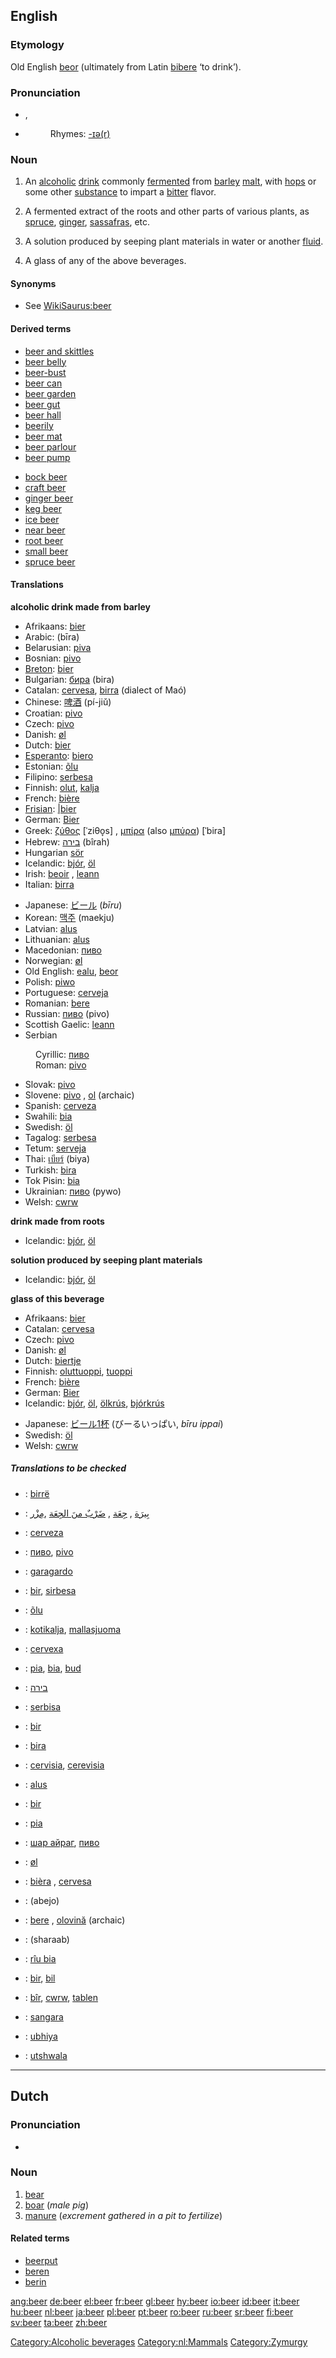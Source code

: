 ==English==
{{wikipedia}}

===Etymology===
Old English [[beor]] (ultimately from Latin [[bibere]] ‘to drink’).

===Pronunciation===
*{{IPA|/bɪə(r)/}}, {{SAMPA|/bI@(r)/}}
*{{audio|en-us-beer.ogg|Audio (US)}}
*:Rhymes: [[Rhymes:English:-ɪə(r)|-ɪə(r)]]

===Noun===
{{en-noun|s|-}}

# {{uncountable}} An [[alcoholic]] [[drink]] commonly [[ferment]]ed from [[barley]] [[malt]], with [[hop]]s or some other [[substance]] to impart a [[bitter]] flavor.
# {{uncountable}} A fermented extract of the roots and other parts of various plants, as [[spruce]], [[ginger]], [[sassafras]], etc.
# {{uncountable}} A solution produced by seeping plant materials in water or another [[fluid]].
# {{countable}} A glass of any of the above beverages.

====Synonyms====
*See [[WikiSaurus:beer]]

====Derived terms====
{{top2}}
*[[beer and skittles]]
*[[beer belly]]
*[[beer-bust]]
*[[beer can]]
*[[beer garden]]
*[[beer gut]]
*[[beer hall]]
*[[beerily]]
*[[beer mat]]
*[[beer parlour]]
*[[beer pump]]
{{mid2}}
*[[bock beer]]
*[[craft beer]]
*[[ginger beer]]
*[[keg beer]]
*[[ice beer]]
*[[near beer]]
*[[root beer]]
*[[small beer]]
*[[spruce beer]]
{{bottom}}

====Translations====
'''alcoholic drink made from barley'''
{{top}}
*Afrikaans: [[bier#Afrikaans|bier]]
*Arabic: {{ARchar|[[بيرة]]}} (bīra)
*Belarusian: [[piva]]
*Bosnian: [[pivo#Bosnian|pivo]] {{n}}
*[[Breton]]: [[bier#Breton|bier]] {{m}}
*Bulgarian: [[бира]] (bira) {{f}}
*Catalan: [[cervesa]], [[birra]] (dialect of Maó)
*Chinese: [[啤酒]] (pí-jiǔ) {{f}}
*Croatian: [[pivo#Croatian|pivo]] {{n}}
*Czech: [[pivo]] {{n}}
*Danish: [[øl]] {{c}}
*Dutch: [[bier#Dutch|bier]] {{n}}
*[[Esperanto]]: [[biero]]
*Estonian: [[õlu]]
*Filipino: [[serbesa]]
*Finnish: [[olut]], [[kalja]]
*French: [[bière]] {{f}}
*[[Frisian]]: [[bier#Frisian||bier]]
*German: [[Bier#German|Bier]] {{n}}
*Greek: [[ζύθος]] [ˈziθo̞s] {{m}}, [[μπίρα]] (also [[μπύρα]]) [ˈbira] {{f}}
*Hebrew: [[בירה]] (bîrah)
*Hungarian [[sör]]
*Icelandic: [[bjór]], [[öl]]
*Irish: [[beoir]] {{f}}, [[leann]] {{m}}
*Italian: [[birra]] {{f}}
{{mid}}
*Japanese: [[ビール]] (''bīru'')
*Korean: [[맥주]] (maekju)
*Latvian: [[alus]] {{m}}
*Lithuanian: [[alus]]
*Macedonian: [[пиво#Macedonian|пиво]] {{n}}
*Norwegian: [[øl]]
*Old English: [[ealu]], [[beor]]
*Polish: [[piwo]] {{n}}
*Portuguese: [[cerveja]]
*Romanian: [[bere]] {{f}}
*Russian: [[пиво]] (pivo) {{n}}
*Scottish Gaelic: [[leann]] {{m}}
*Serbian
:Cyrillic: [[пиво#Serbian|пиво]] {{n}}
:Roman: [[pivo#Serbian|pivo]] {{n}}
*Slovak: [[pivo]]
*Slovene: [[pivo]] {{n}}, [[ol]] (archaic) {{m}}
*Spanish: [[cerveza]] {{f}}
*Swahili: [[bia]]
*Swedish: [[öl]] {{n}}
*Tagalog: [[serbesa]]
*Tetum: [[serveja]]
*Thai: [[เบียร์]] (biya)
*Turkish: [[bira]]
*Tok Pisin: [[bia]]
*Ukrainian: [[пиво]] (pywo) {{n}}
*Welsh: [[cwrw]]
{{bottom}}

'''drink made from roots'''
{{top}}
*Icelandic: [[bjór]], [[öl]]
{{mid}}
{{bottom}}

'''solution produced by seeping plant materials'''
{{top}}
*Icelandic: [[bjór]], [[öl]]
{{mid}}
{{bottom}}

'''glass of this beverage'''
{{top}}
*Afrikaans: [[bier#Afrikaans|bier]]
*Catalan: [[cervesa]]
*Czech: [[pivo]] {{n}}
*Danish: [[øl]] {{c}}
*Dutch: [[biertje]] {{n}}
*Finnish: [[oluttuoppi]], [[tuoppi]]
*French: [[bière]] {{f}}
*German: [[Bier]] {{n}}
*Icelandic: [[bjór]], [[öl]], [[ölkrús]], [[bjórkrús]]
{{mid}}
*Japanese: [[ビール1杯]] (びーるいっぱい, ''bīru ippai'')
*Swedish: [[öl]] {{c}}
*Welsh: [[cwrw]]
{{bottom}}

=====Translations to be checked=====
<!--Remove this section once all of the translations below have been moved into the tables above.-->
{{checktrans}}

*{{ttbc|Albanian}}: [[birrë]]
*{{ttbc|Arabic}}: [[بيرة|بِيرَة]] , [[جعة|جِعَة]] , [[ضرب من الجعة|ضَرْبٌ منَ الجِعَة]] ,[[مزر|مِزْر]]
*{{ttbc|Asturian}}: [[cerveza]]
*{{ttbc|Azeri}}: [[пиво]], [[pivo]]
*{{ttbc|Basque}}: [[garagardo]]
*{{ttbc|Cebuano}}: [[bir]], [[sirbesa]]
*{{ttbc|Estonian}}: [[õlu]]
*{{ttbc|Finnish}}: [[kotikalja]], [[mallasjuoma]]
*{{ttbc|Galician}}: [[cervexa]]
*{{ttbc|Hawaiian}}: [[pia]], [[bia]], [[bud]]
*{{ttbc|Hebrew}}: [[בירה]] {{f}}
*{{ttbc|Ilongo}}: [[serbisa]]
*{{ttbc|Indonesian}}: [[bir]]
*{{ttbc|Interlingua}}: [[bira]]
*{{ttbc|Latin}}: [[cervisia]], [[cerevisia]]
*{{ttbc|Lithuanian}}: [[alus]]
*{{ttbc|Malay}}: [[bir]]
*{{ttbc|Maori}}: [[pia#Maori|pia]]
*{{ttbc|Mongolian}}: [[шар айраг]], [[пиво]]
*{{ttbc|Norwegian}}: [[øl]]
*{{ttbc|Occitan}}: [[bièra]] {{f}}, [[cervesa]] {{f}}
*{{ttbc|Persian}}: {{FAchar|[[ابجو|آبجو]]}} (abejo)
*{{ttbc|Romanian}}: [[bere#Romanian|bere]] {{f}}, [[olovină]] {{f}} (archaic)
*{{ttbc|Urdu}}: (sharaab)
*{{ttbc|Vietnamese}}: [[r­îu bia]]
*{{ttbc|Volapük}}: [[bir]], [[bil]]
*{{ttbc|Welsh}}: [[bîr]], [[cwrw]], [[tablen]]
*{{ttbc|Wolof}}: [[sangara]]
*{{ttbc|Xhosa}}: [[ubhiya]]
*{{ttbc|Zulu}}: [[utshwala]]

[[Category:Alcoholic beverages]]

----

==Dutch==
[[Category:nl:Mammals]]

===Pronunciation===
*{{IPA|/bɛːr/}}

===Noun===
{{nl-noun|g=m|beren|beertje}}

# [[bear]]
# [[boar]] (''male pig'')
# [[manure]] (''excrement gathered in a pit to fertilize'')

====Related terms====
*[[beerput]]
*[[beren]]
*[[berin]]

[[Category:Zymurgy]]

[[ang:beer]]
[[de:beer]]
[[el:beer]]
[[fr:beer]]
[[gl:beer]]
[[hy:beer]]
[[io:beer]]
[[id:beer]]
[[it:beer]]
[[hu:beer]]
[[nl:beer]]
[[ja:beer]]
[[pl:beer]]
[[pt:beer]]
[[ro:beer]]
[[ru:beer]]
[[sr:beer]]
[[fi:beer]]
[[sv:beer]]
[[ta:beer]]
[[zh:beer]]